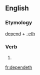 ==English==

===Etymology===
[[depend]] + [[-eth]]

===Verb===
{{infl|en|verb form}}

# {{archaic third-person singular of|depend}}

[[fr:dependeth]]